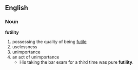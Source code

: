 == English ==
=== Noun ===
'''futility'''
# possessing the quality of being [[futile]]
# uselessness
# unimportance
# an act of unimportance
#* His taking the bar exam for a third time was pure '''futility'''.